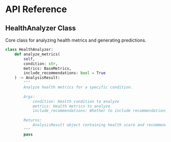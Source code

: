 # API Reference

## HealthAnalyzer Class

Core class for analyzing health metrics and generating predictions.

```python py filename="specific-condition.py" {1-7} copy
class HealthAnalyzer:
    def analyze_metrics(
        self,
        condition: str,
        metrics: BaseMetrics,
        include_recommendations: bool = True
    ) -> AnalysisResult:
        """
        Analyze health metrics for a specific condition.
        
        Args:
            condition: Health condition to analyze
            metrics: Health metrics to analyze
            include_recommendations: Whether to include recommendations
            
        Returns:
            AnalysisResult object containing health score and recommendations
        """
        pass
```
